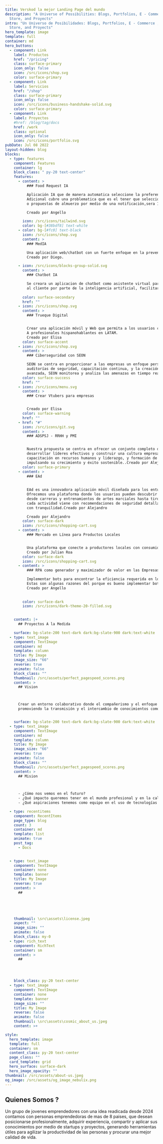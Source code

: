 ```yaml
---
title: Verskod la mejor Landing Page del mundo
description: "A Universe of Possibilities: Blogs, Portfolios, E - Commerce , Online
  Store, and Proyects"
intro: "Un Universo de Posibilidades: Blogs, Portfolios, E - Commerce , Online
  Store, and Proyects"
hero_template: image
template: full
container: md
hero_buttons:
  - component: Link
    label: Productos
    href: "/pricing"
    class: surface-primary
    icon_only: false
    icon: /src/icons/shop.svg
    color: surface-primary
  - component: Link
    label: Servicios
    href: "/shop"
    class: surface-primary
    icon_only: false
    icon: /src/icons/business-handshake-solid.svg
    color: surface-primary
  - component: Link
    label: Proyectos
    #href: /blog/tag/docs
    href: /work
    class: optional
    icon_only: false
    icon: /src/icons/portfolio.svg
pubDate: Jul 08 2022
layout-hidden: blog
blocks:
  - type: features
    component: Features
    container: lg
    block_class: " py-20 text-center"
    features:
      - content: >
          ### Food Request IA 

          Aplicación IA que de manera automatica seleccione la preferencioa del almuerzo a una hora especifica por persona 
          Adicional cubre una problematica que es el tener que seleccionar la comida y mas cuando no hay tiempo. La aplicacion brindara 3 tipos de almuerzos
          o propuestas de almuerzo por medio de una notificación,sera 100% automatico y autonomo y con domicilio incluido. 

          Creado por Angello 

        icon: /src/icons/tailwind.svg
        color: bg-[#38bdf8] text-white
      - color: bg-[#fc0] text-black
        icon: /src/icons/shop.svg
        content: >
          ### MedIA

          Una aplicación web/chatbot con un fuerte enfoque en la prevención de enfermedades que ayuda a los médicos y a los pacientes a encontrar el diagnóstico y medicamento mas precisos posibles, eliminando/reduciendo el error humano. Te informa sobre los posibles diagnósticos, ventajas y desventajas de cualquier medicamento que puedas tomar, basándose en la información proporcionada por el médico (fotos, síntomas, exámenes, enfermedades anteriores, etc.) y tu historial medico.
          Creado por Diego.

      - icon: /src/icons/blocks-group-solid.svg
        content: >
          ### Chatbot IA

          Se creara un aplicacion de chatbot como asistente virtual para las empresas o Landing page que lo requieran para agilizar y mostrar mejor la informacion que se quiere brindar >
          al cliente por parte de la inteligencia artificial, facilitar el servicio al cliente personalizado y adicional mostrar mejor la informacion de la pagina web. 
          
        color: surface-secondary
        href: ""
      - icon: /src/icons/shop.svg
        content: >
          ### Trueque Digital


          Crear una aplicación móvil y Web que permita a los usuarios comprar productos a cambio de servicios de manera segura y eficiente, con la posibilidad de realizar trueques en línea y en persona.
          A profesionales hispanohablantes en LATAM.
          Creado por Elisa
        color: surface-accent
      - icon: /src/icons/shop.svg
        content: >
          ### Ciberseguridad con SEON   

          SEON se centra en proporcionar a las empresas un enfoque personalizado para sus necesidades de ciberseguridad. Esto incluye consultorías especializadas, 
          auditorías de seguridad, capacitación continua, y la creación de contenidos educativos. A través de un equipo de expertos y una plataforma tecnológica
          avanzada, SEON monitorea y analiza las amenazas en tiempo real, asegurando que nuestros clientes estén siempre un paso adelante de los ciberataques..Creado por Alejandro
        color: surface-success
        href: ""
      - icon: /src/icons/menu.svg
        content: >
          ### Crear Vtubers para empresas


          Creado por Elisa
        color: surface-warning
        href: ""
      - href: "#"
        icon: /src/icons/git.svg
        content: >
          ### ADSPSJ - RRHH y PMI


          Nuestra propuesta se centra en ofrecer un conjunto completo de servicios destinados a potenciar la eficiencia organizacional, 
          desarrollar líderes efectivos y construir una cultura empresarial sólida. A través de nuestros servicios integrales de gestión de proyectos, 
          capacitación en recursos humanos y liderazgo, y formación de la cultura organizacional, ayudamos a las empresas a enfrentar los desafíos modernos, 
          impulsando su crecimiento y éxito sostenible..Creado por Alejandro
        color: surface-primary
      - content: >
          ### EAd
          
          
          EAd es una innovadora aplicación móvil diseñada para los entusiastas de las actividades extremas. 
          Ofrecemos una plataforma donde los usuarios pueden descubrir una amplia variedad de deportes y actividades aventureras, 
          desde carreras y entrenamientos de artes marciales hasta tiro al blanco y paracaidismo. Lo que distingue a EAd es nuestra dedicación a la seguridad; 
          cada actividad viene con recomendaciones de seguridad detalladas y localizaciones precisas, asegurando que los usuarios puedan disfrutar de sus aventuras 
          con tranquilidad.Creado por Alejandro

          Creado por Alejandro
        color: surface-dark
        icon: /src/icons/shopping-cart.svg
      - content: >
          ### Mercado en Línea para Productos Locales


          Una plataforma que conecte a productores locales con consumidores, facilitando la compra y venta de productos frescos y artesanales.
          Creado por Julian Roa
        color: surface-dark
        icon: /src/icons/shopping-cart.svg
      - content: >
          ### RPA como generador y maximizador de valor en las Empresas

          Implementar bots para encontrar la eficiencia requerida en los procesos, haciendo menos repetitivas las tareas de los equipos de trabajo. 
          Estas son algunas razones del porque es bueno implementar bots o IA.
          Creado por Angello 
          
          
        color: surface-dark
        icon: /src/icons/dark-theme-20-filled.svg

        
    content: |+
      ## Proyectos A la Medida 

    surface: bg-slate-200 text-dark dark:bg-slate-900 dark:text-white
  - type: text_image
    component: TextImage
    container: md
    template: column
    title: My Image
    image_size: "66"
    reverse: true
    animate: false
    block_class: ""
    thumbnail: /src/assets/perfect_pagespeed_scores.png 
    content: >
      ## Vision



      Crear un entorno colaborativo donde el compañerismo y el enfoque se combinan para fomentar el crecimiento personal y profesional,
      promoviendo la transmisión y el intercambio de conocimientos como base para el desarrollo colectivo y el éxito compartido.


    surface: bg-slate-200 text-dark dark:bg-slate-900 dark:text-white
  - type: text_image
    component: TextImage
    container: md
    template: column
    title: My Image
    image_size: "66"
    reverse: true
    animate: false
    block_class: ""
    thumbnail: /src/assets/perfect_pagespeed_scores.png 
    content: >
      ## Mision 
      


      - ¿Cómo nos vemos en el futuro?
      - ¿Qué impacto queremos tener en el mundo profesional y en la calidad de vida de las personas?
      - ¿Qué aspiraciones tenemos como equipo en el uso de tecnologías emergentes?

  - type: recentitems
    component: RecentItems
    page_type: blog
    count: 3
    container: md
    template: list
    animate: true 
    post_tag:
      - Docs
   

  - type: text_image
    component: TextImage
    container: none
    template: banner
    title: My Image
    reverse: true
    content: >
      ##  

 



    thumbnail: \src\assets\license.jpeg
    aspect: ""  
    image_size: ""
    animate: false
    block_class: my-0
  - type: rich_text
    component: RichText
    container: sm
    content: >
      ## 




    block_class: py-20 text-center
  - type: text_image
    component: TextImage
    container: none
    template: banner
    image_size: ""
    title: My Image
    reverse: false
    animate: false
    thumbnail: \src\assets\cosmic_about_us.jpeg
    content: >+

style:
  hero_template: image
  template: full
  container: sm
  content_class: py-20 text-center
  page_class: ""
  card_template: grid
  hero_surface: surface-dark
  hero_image_opacity: ""
thumbnail: /src/assets/about-us.jpeg
og_image: /src/assets/og_image_nebulix.png
---
```


## Quienes Somos ? 
Un grupo de jovenes emprendedores con una idea readicada desde 2024 
contamos con personas emprendedoras de mas de 8 paises, 
que desean posicionarse profesionalmente, adquirir experiencia,
compartir y aplicar sus conocimientos por medio de startups y proyectos, 
generando herramientas útiles para agilizar la productividad de las personas 
y procurar una mejor calidad de vida.